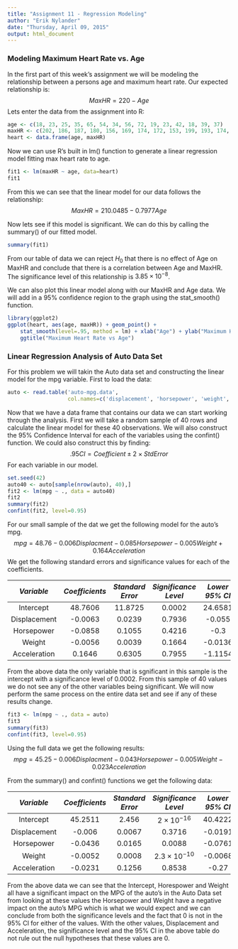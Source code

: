 ```yaml
---
title: "Assignment 11 - Regression Modeling"
author: "Erik Nylander"
date: "Thursday, April 09, 2015"
output: html_document
---
```


### Modeling Maximum Heart Rate vs. Age
In the first part of this week's assignment we will be modeling the relationship between a persons age and maximum heart rate. Our expected relationship is:
$$
MaxHR = 220 - Age
$$
Lets enter the data from the assignment into R:
```r
age <- c(18, 23, 25, 35, 65, 54, 34, 56, 72, 19, 23, 42, 18, 39, 37)
maxHR <- c(202, 186, 187, 180, 156, 169, 174, 172, 153, 199, 193, 174, 198, 183, 178)
heart <- data.frame(age, maxHR)
```

Now we can use R's built in lm() function to generate a linear regression model fitting max heart rate to age.
```r
fit1 <- lm(maxHR ~ age, data=heart)
fit1
```

From this we can see that the linear model for our data follows the relationship:
$$
MaxHR = 210.0485 - 0.7977Age
$$

Now lets see if this model is significant. We can do this by calling the summary() of our fitted model.
```r
summary(fit1)
```

From our table of data we can reject $H_0$ that there is no effect of Age on MaxHR and conclude that there is a correlation between Age and MaxHR. The significance level of this relationship is $3.85 \times 10^{-8}$.

We can also plot this linear model along with our MaxHR and Age data. We will add in a 95% confidence region to the graph using the stat_smooth() function.
```r
library(ggplot2)
ggplot(heart, aes(age, maxHR)) + geom_point() + 
    stat_smooth(level=.95, method = lm) + xlab("Age") + ylab("Maximum Heart Rate") +
    ggtitle("Maximum Heart Rate vs Age")
```

### Linear Regression Analysis of Auto Data Set
For this problem we will takin the Auto data set and constructing the linear model for the mpg variable. First to load the data:
```r
auto <- read.table('auto-mpg.data', 
                   col.names=c('displacement', 'horsepower', 'weight', 'acceleration', 'mpg'))
```

Now that we have a data frame that contains our data we can start working through the analysis. First we will take a random sample of 40 rows and calculate the linear model for these 40 observations. We will also construct the 95% Confidence Interval for each of the variables using the confint() function. We could also construct this by finding:
$$
.95 CI = Coefficient \pm 2 \times StdError
$$
For each variable in our model.
```r
set.seed(42)
auto40 <- auto[sample(nrow(auto), 40),]
fit2 <- lm(mpg ~ ., data = auto40)
fit2 
summary(fit2)
confint(fit2, level=0.95)
```

For our small sample of the dat we get the following model for the auto's mpg.
$$
mpg = 48.76 - 0.006 Displacment - 0.085 Horsepower - 0.005 Weight + 0.164 Acceleration
$$
We get the following standard errors and significance values for each of the coefficients.

| *Variable* | *Coefficients* | *Standard Error* | *Significance Level* | *Lower 95% CI* | *Upper 95% CI* |
|:----------:|:--------------:|:----------------:|:--------------------:|:--------------:|:--------------:|
| Intercept  | 48.7606        | 11.8725          | 0.0002               | 24.6581        | 72.8632        |
|Displacement| -0.0063        | 0.0239           | 0.7936               | -0.055         | 0.0423         |
| Horsepower | -0.0858        | 0.1055           | 0.4216               | -0.3           | 0.1284         |
| Weight     | -0.0056        | 0.0039           | 0.1664               | -0.0136        | 0.0024         |
|Acceleration| 0.1646         | 0.6305           | 0.7955               | -1.1154        | 1.4448         |

From the above data the only variable that is sgnificant in this sample is the intercept with a significance level of 0.0002. From this sample of 40 values we do not see any of the other variables being significant. We will now perform the same process on the entire data set and see if any of these results change.

```r
fit3 <- lm(mpg ~ ., data = auto)
fit3
summary(fit3)
confint(fit3, level=0.95)
```

Using the full data we get the following results:
$$
mpg = 45.25 - 0.006 Displacment - 0.043 Horsepower - 0.005 Weight - 0.023 Acceleration
$$

From the summary() and confint() functions we get the following data:

| *Variable* | *Coefficients* | *Standard Error* | *Significance Level* | *Lower 95% CI* | *Upper 95% CI* |
|:----------:|:--------------:|:----------------:|:--------------------:|:--------------:|:--------------:|
| Intercept  | 45.2511        | 2.456            | $2 \times 10^{-16}$  | 40.4222        | 50.08          |
|Displacement| -0.006         | 0.0067           | 0.3716               | -0.0191        | 0.0072         |
| Horsepower | -0.0436        | 0.0165           | 0.0088               | -0.0761        | -0.011         |
| Weight     | -0.0052        | 0.0008           |$2.3 \times 10^{-10}$ | -0.0068        | -0.0036        |
|Acceleration| -0.0231        | 0.1256           | 0.8538               | -0.27          | 0.2237         |

From the above data we can see that the Intercept, Horespower and Weight all have a significant impact on the MPG of the auto's in the Auto Data set from looking at these values the Horsepower and Weight have a negative impact on the auto's MPG which is what we would expect and we can conclude from both the significance levels and the fact that 0 is not in the 95% CI for either of the values. With the other values, Displacement and Acceleration, the significance level and the 95% CI in the above table do not rule out the null hypotheses that these values are 0.
